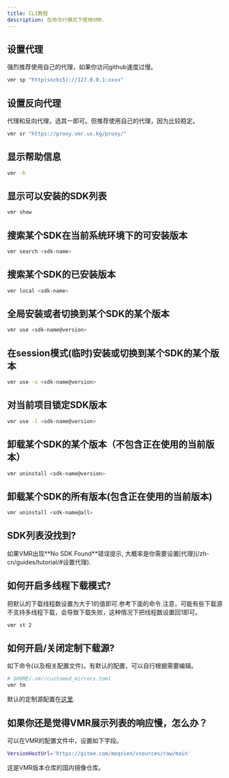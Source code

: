 ```yaml
---
title: CLI教程
description: 在命令行模式下使用VMR.
---
```



## 设置代理

<Aside type="caution" title="Note">
  强烈推荐使用自己的代理，如果你访问github速度过慢。
</Aside>

```bash
vmr sp "http(socks5)://127.0.0.1:xxxx"
```

## 设置反向代理

<Aside type="caution" title="Note">
  代理和反向代理，选其一即可。但推荐使用自己的代理，因为比较稳定。
</Aside>

```bash
vmr sr "https://proxy.vmr.us.kg/proxy/"
```

## 显示帮助信息

```bash
vmr -h
```

## 显示可以安装的SDK列表

```bash
vmr show
```

## 搜索某个SDK在当前系统环境下的可安装版本

```bash
vmr search <sdk-name>
```

## 搜索某个SDK的已安装版本

```bash
vmr local <sdk-name>
```

## 全局安装或者切换到某个SDK的某个版本

```bash
vmr use <sdk-name@version>
```

## 在session模式(临时)安装或切换到某个SDK的某个版本

```bash
vmr use -s <sdk-name@version>
```

## 对当前项目锁定SDK版本

```bash
vmr use -l <sdk-name@version>
```

## 卸载某个SDK的某个版本（不包含正在使用的当前版本）

```bash
vmr uninstall <sdk-name@version>
```

## 卸载某个SDK的所有版本(包含正在使用的当前版本)

```bash
vmr uninstall <sdk-name@all>
```

## SDK列表没找到?

<Aside type="caution" title="Note">
  如果VMR出现**No SDK Found**错误提示, 大概率是你需要设置[代理](/zh-cn/guides/tutorial/#设置代理).
</Aside>

## 如何开启多线程下载模式?

把默认的下载线程数设置为大于1的值即可.参考下面的命令.注意，可能有些下载源不支持多线程下载，会导致下载失败，这种情况下把线程数设置回1即可。
```bash
vmr st 2
```

## 如何开启/关闭定制下载源?
如下命令(以及相关配置文件)。有默认的配置，可以自行根据需要编辑。
```bash
# $HOME/.vmr/customed_mirrors.toml
vmr tm
```
默认的定制源配置在[这里](https://github.com/gvcgo/vsources/blob/main/mirrors/customed_mirrors.toml).

## 如果你还是觉得VMR展示列表的响应慢，怎么办？

可以在VMR的配置文件中，设置如下字段。
```bash
VersionHostUrl='https://gitee.com/moqsien/vsources/raw/main'
```
这是VMR版本仓库的国内镜像仓库。
